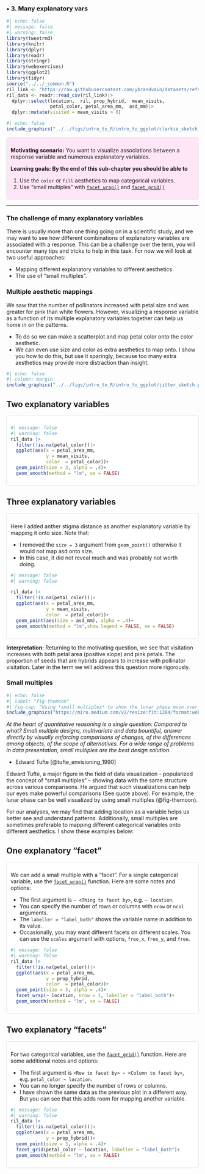 ### • 3. Many explanatory vars {.unnumbered #many_explanatory}


```r
#| echo: false
#| message: false
#| warning: false
library(tweetrmd)
library(knitr)
library(dplyr)
library(readr)
library(stringr)
library(webexercises)
library(ggplot2)
library(tidyr)
source("../../_common.R") 
ril_link <- "https://raw.githubusercontent.com/ybrandvain/datasets/refs/heads/master/clarkia_rils.csv"
ril_data <- readr::read_csv(ril_link)|>
  dplyr::select(location,  ril, prop_hybrid,  mean_visits,  
                petal_color, petal_area_mm,  asd_mm)|>
  dplyr::mutate(visited = mean_visits > 0)
```


```r
#| echo: false
include_graphics("../../figs/intro_to_R/intro_to_ggplot/clarkia_sketch_multexplain.png")
```



::: {.motivation style="background-color: #ffe6f7; padding: 10px; border: 1px solid #ddd; border-radius: 5px;"}


**Motivating scenario:**  You want to visualize associations between a response variable and numerous explanatory variables.      

**Learning goals: By the end of this sub-chapter you should be able to**  

1. Use the `color` or `fill` aesthetics  to map categorical variables.   
2. Use "small multiples" with [`facet_wrap()`](https://ggplot2.tidyverse.org/reference/facet_wrap.html) and [`facet_grid()`](https://ggplot2.tidyverse.org/reference/facet_grid.html)  

:::     



--- 

### The challenge of many explanatory variables   

There is usually more than one thing going on in a scientific study, and we may want to see how different combinations of explanatory variables are associated with a response. This can be a challenge over the term, you will encounter many tips and tricks to help in this task. For now we will look at two useful approaches:   

- Mapping different explanatory variables to different aesthetics.   
- The use of "small multiples".

### Multiple aesthetic mappings  

We saw that the number of pollinators increased with petal size and was greater for pink than white flowers. However,  visualizing a response variable as a function of its multiple explanatory variables  together can help us home in on the patterns.  

- To do so we can make a scatterplot and map petal color onto the color aesthetic.    
- We can even use size and color as extra aesthetics to map onto. I show you how to do this,  but use it sparingly, because too many extra aesthetics may provide more distraction than insight. 

```r
#| echo: false
#| column: margin
include_graphics("../../figs/intro_to_R/intro_to_ggplot/jitter_sketch.png")
```



:::::: panel-tabset

## Two explanatory variables  

::: {style="background-color: #fff; padding: 10px; border: 1px solid #ddd; border-radius: 5px;"}



```r
#| message: false
#| warning: false
ril_data |>
  filter(!is.na(petal_color))|>
  ggplot(aes(x = petal_area_mm, 
             y = mean_visits, 
             color  = petal_color))+
  geom_point(size = 3, alpha = .4)+
  geom_smooth(method = "lm", se = FALSE)
```

:::  

## Three explanatory variables  

::: {style="background-color: #fff; padding: 10px; border: 1px solid #ddd; border-radius: 5px;"}

Here I added anther stigma distance as another explanatory variable by mapping it onto size. Note that:   

- I removed the `size = 3` argument from `geom_point()` otherwise it would not map asd onto size.   
- In this case, it did not reveal much and was probably not worth doing. 


```r
#| message: false
#| warning: false

ril_data |>
  filter(!is.na(petal_color))|>
  ggplot(aes(x = petal_area_mm, 
             y = mean_visits, 
             color  = petal_color))+
  geom_point(aes(size = asd_mm), alpha = .4)+
  geom_smooth(method = "lm",show.legend = FALSE, se = FALSE)
```



:::




:::::: 


**Interpretation:**     Returning to the motivating question, we see that visitation increases with both  petal area (positive slope) and pink petals. The proportion of seeds that are hybrids appears to increase with pollinator visitation. Later in the term we will address this question more rigorously.     

### Small multiples  


```r
#| echo: false
#| label: "fig-themoon"
#| fig-cap: "Using *small multiples* to show the lunar phase moon over a month. From [this link](https://medium.com/@blakewilliford/information-design-9-29-ee995efb584e)"
include_graphics("https://miro.medium.com/v2/resize:fit:1204/format:webp/0*TYxvPE_R0PYPLtYY.jpg")
```

:::aside 

*At the heart of quantitative reasoning is a single question: Compared to what? Small multiple designs, multivariate and data bountiful, answer directly by visually enforcing comparisons of changes, of the differences among objects, of the scope of alternatives. For a wide range of problems in data presentation, small multiples are the best design solution.* <br>
 
- Edward Tufte [@tufte_envisioning_1990]

:::

Edward Tufte, a major figure in the field of data visualization - popularized the concept of "small multiples" -- showing data with the same structure across various comparisons. He argued that such visualizations can help our eyes make powerful comparisons (See quote above). For example,  the lunar phase can be well visualized by using small multiples (@fig-themoon).  

For our analyses, we may find that adding location as a variable helps us better see and understand patterns. Additionally, small multiples are sometimes preferable to mapping different categorical variables onto different aesthetics. I show these examples below:  




:::::: panel-tabset

## One explanatory "facet"  

::: {style="background-color: #fff; padding: 10px; border: 1px solid #ddd; border-radius: 5px;"}

We can add a small multiple with a "facet". For a single categorical variable, use the [`facet_wrap()`](https://ggplot2.tidyverse.org/reference/facet_wrap.html) function. Here are some notes and options:   

- The first argument is `~ <Thing to facet by>`,  e.g. `~ location`.   
- You can specify the number of rows or columns with `nrow` or `ncol` arguments.   
- The `labeller = "label_both"` shows the variable name in addition to its value.  
- Occasionally, you may want different facets on different scales. You can use the `scales` argument with options, `free_x`, `free_y`, and `free`.    

```r
#| message: false
#| warning: false
ril_data |>
  filter(!is.na(petal_color))|>
  ggplot(aes(x = petal_area_mm, 
             y = prop_hybrid, 
             color  = petal_color))+
  geom_point(size = 3, alpha = .4)+
  facet_wrap(~ location, nrow = 1, labeller = "label_both")+
  geom_smooth(method = "lm", se = FALSE)
```

:::  

## Two explanatory "facets"  

::: {style="background-color: #fff; padding: 10px; border: 1px solid #ddd; border-radius: 5px;"}

For two categorical variables, use the [`facet_grid()`](https://ggplot2.tidyverse.org/reference/facet_grid.html) function. Here are some additional notes and options:   

- The first argument is `<Row to facet by> ~ <Column to facet by>`,  e.g. `petal_color ~ location`.   
- You can no longer  specify the number of rows or columns.    
- I have shown the same data as the previous plot in a different way. But you can see that this adds room for mapping another variable.   

```r
#| message: false
#| warning: false
ril_data |>
  filter(!is.na(petal_color))|>
  ggplot(aes(x = petal_area_mm, 
             y = prop_hybrid))+ 
  geom_point(size = 3, alpha = .4)+
  facet_grid(petal_color ~ location, labeller = "label_both")+
  geom_smooth(method = "lm", se = FALSE)
```


:::




:::::: 

